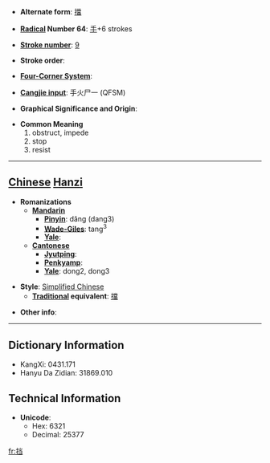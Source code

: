 * '''Alternate form''': [[擋]]

* '''[[Wiktionary:Chinese radical index| Radical]] Number 64''': [[Wiktionary:Chinese radical index 手|手]]+6 strokes

* '''[[Wiktionary:Chinese total strokes index|Stroke number]]''': [[Wiktionary:Chinese total strokes index 9|9]]

* '''Stroke order''': 

* '''[[Wiktionary:Chinese four corner index|Four-Corner System]]''': 

* '''[[Wiktionary:Chinese Cangjie index|Cangjie input]]''': 手火尸一 (QFSM)

* '''Graphical Significance and Origin''': 

* '''Common Meaning'''
*#obstruct, impede
*# stop
*# resist


----

== [[Chinese]] [[Hanzi]] ==

* '''Romanizations'''
** '''[[Mandarin]]'''
*** '''[[Pinyin]]''': dǎng (dang3)
*** '''[[Wade-Giles]]''': tang<sup>3</sup>
*** '''[[Yale]]''': 
** '''[[Cantonese]]'''
*** '''[[Jyutping]]''':
*** '''[[Penkyamp]]''': 
*** '''[[Yale]]''': dong2, dong3

* '''Style''': [[Simplified Chinese]] 
** '''[[Traditional Chinese|Traditional]] equivalent''': [[擋]]

* '''Other info''': 

----

== Dictionary Information ==

* KangXi: 0431.171
* Hanyu Da Zidian: 31869.010

== Technical Information ==

* '''Unicode''':
** Hex: 6321
** Decimal: 25377

[[fr:挡]]